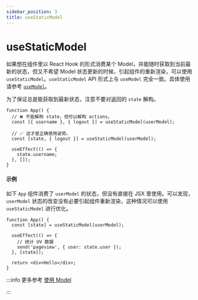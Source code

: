 ```yaml
---
sidebar_position: 3
title: useStaticModel
---
```

# useStaticModel


<ReduckTip />

如果想在组件里以 React Hook 的形式消费某个 Model，并能随时获取到当前最新的状态，但又不希望 Model 状态更新的时候，引起组件的重新渲染，可以使用 `useStaticModel`。`useStaticModel` API 形式上与 `useModel` 完全一致。具体使用请参考 [`useModel`](./use-model.mdx)。

为了保证总是能获取到最新状态，注意不要对返回的 `state` 解构。

```tsx
function App() {
  // ❌ 不能解构 state，但可以解构 actions。
  const [{ username }, { logout }] = useStaticModel(userModel);

  // ✅ 这才是正确使用姿势。
  const [state, { logout }] = useStaticModel(userModel);

  useEffect(() => {
    state.username;
  }, []);
}
```

#### 示例

如下 `App` 组件消费了 `userModel` 的状态，但没有直接在 JSX 里使用。可以发现，`userModel` 状态的改变没有必要引起组件重新渲染，这种情况可以使用 `useStaticModel` 进行优化。

```tsx
function App() {
  const [state] = useStaticModel(userModel);

  useEffect(() => {
    // 统计 UV 数据
    send('pageview', { user: state.user });
  }, [state]);

  return <div>Hello</div>;
}
```

:::info 更多参考
[使用 Model](/guides/topic-detail/model/use-model)

:::
